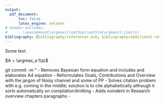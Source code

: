 ```yaml
---
output:
  pdf_document:
      toc: false
      latex_engine: xelatex
# header-includes:
#     - \newcommand{\argmax}{\mathop{\mathrm{argmax}}\limits}
bibliography: [bibliography/references.bib, bibliography/additional-references.bib]
---
```


Some text.

$A = \argmax_a f(a)$

```{=tex}
\begin{align} \label{eq:noisy-channel2}
\hat{m_p} &= \argmax_{m_p} P(m_p | u_p, N)\\ \label{eq:eq:noisy-channel3}
\hat{m_p} &= \argmax_{m_p} P(m_p | u_p) * P(u_p|u_i, N) * P(u_i | m_i) * P(m_i)
\end{align}
```
<!-- https://stackoverflow.com/questions/36174987/how-to-typeset-argmin-and-argmax-in-markdown#36175474 -->

<!--
It shows:
    -   the probability of inferring a meaning $m_p$ from a perceived utterance $u_p$ ($P(m_p | u_p)$)
    -   bottom-up auditory information, i.e., the probability of a listener hearing a particular utterance $u_p$ given that a speaker has uttered an utterance $u_i$ in a noisy channel $N$ ($P(u_p|u_i, N)$)
  - utterance encoding, i.e., the likelihood of an utterance/signal given a message from the speaker ($P(u_i|m_i)$)
    -   the probability of the message $m_i$ being sent by a speaker ($P(m_i)$)
    -   prior information (e.g., top-down semantic knowledge), i.e., the joint probability of an utterance $u_i$ and its intended meaning by a speaker $m_i$ ($P(u_i,m_i)$)
-->

git commit -m "
- Removes Bayesian form equation and includes and elaborates A4 equation
- Reformulates Goals, Contributions and Overview with the jargon of Noisy channel and some of PP
- Solves citation problem with e.g. coming in the middle; solution is to cite alphabetically although it sorts automatically on compilation/knitting
- Adds noindent in Research overview chapters paragraphs
- 
